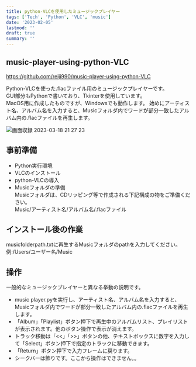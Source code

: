 ```yaml
---
title: python-VLCを使用したミュージックプレイヤー
tags: ['Tech', 'Python', 'VLC', 'music']
date: '2023-02-05'
lastmod: ''
draft: true
summary: ''
---
```


## music-player-using-python-VLC 

https://github.com/reiji990/music-player-using-python-VLC

Python-VLCを使った.flacファイル用のミュージックプレイヤーです。  
GUI部分もPythonで書いており、Tkinterを使用しています。  
MacOS用に作成したものですが、Windowsでも動作します。
始めにアーティスト名、アルバム名を入力すると、Musicフォルダ内でワードが部分一致したアルバム内の.flacファイルを再生します。  

![画面収録 2023-03-18 21 27 23](https://user-images.githubusercontent.com/101491438/226106478-b50e9510-fbc7-43fe-a426-54de8e486a00.gif)

## 事前準備

- Python実行環境
- VLCのインストール
- python-VLCの導入
- Musicフォルダの準備  
  Musicフォルダは、CDリッピング等で作成される下記構成の物をご準備ください。  
  Music/アーティスト名/アルバム名/.flacファイル  

## インストール後の作業

musicfolderpath.txtに再生するMusicフォルダのpathを入力してください。  
例:/Users/ユーザー名/Music  

## 操作

一般的なミュージックプレイヤーと異なる挙動の説明です。

- music player.pyを実行し、アーティスト名、アルバム名を入力すると、Musicフォルダ内でワードが部分一致したアルバム内の.flacファイルを再生します。  
- 「Album」「Playlist」ボタン押下で再生中のアルバムリスト、プレイリストが表示されます。他のボタン操作で表示が消えます。
- トラック移動は「&lt;&lt;」「&gt;&gt;」ボタンの他、テキストボックスに数字を入力して「Select」ボタン押下で指定のトラックに移動できます。
- 「Return」ボタン押下で入力フレームに戻ります。
- シークバーは飾りです。ここから操作はできません。。
